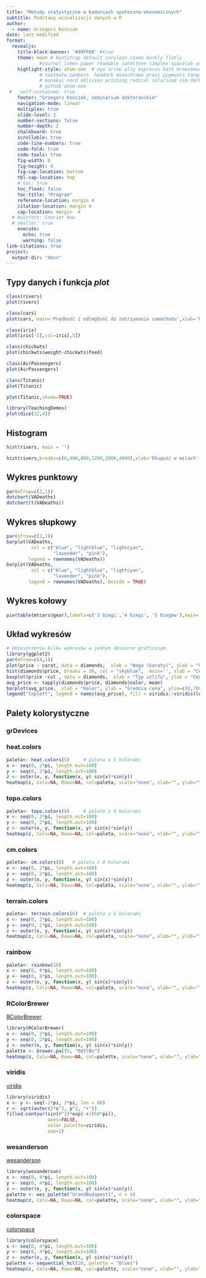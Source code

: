 ```yaml
---
title: "Metody statystyczne w badaniach społeczno-ekonomicznych"
subtitle: Podstawy wizualizacji danych w R
author: 
  - name: Grzegorz Kończak
date: last-modified 
format: 
  revealjs:
    title-block-banner: '#99FF00' #true
    theme: moon # bootstrap default cerulean cosmo darkly flatly 
            #journal lumen paper readable sandstone simplex spacelab united yeti 
    highlight-style: atom-one  # ayu arrow ally espresso kate breezemark default  
            # textmate zenburn  haddock monochrome press pygments tango dracula 
            # monokai nord oblivion printing radical solarized vim-dark gruvbox 
            # github atom-one
 #   self-contained: true
    footer: "Grzegorz Kończak, seminarium doktoranckie"
    navigation-mode: linear
    multiplex: true
    slide-level: 2
    number-sections: false
    number-depth: 2
    chalkboard: true
    scrollable: true
    code-line-numbers: true
    code-fold: true
    code-tools: true
    fig-width: 8
    fig-height: 4
    fig-cap-location: bottom
    tbl-cap-location: top
    # toc: true
    toc_float: false
    toc-title: "Program"
    reference-location: margin #
    citation-location: margin #
    cap-location: margin  #
  # mainfont: Courier New
  # smaller: true
    execute:
      echo: true
      warning: false
link-citations: true
project:
  output-dir: "docs"
---
```


## Typy danych i funkcja *plot* {.scrollable}

```r
class(rivers)
plot(rivers)
```

```r
class(cars)
plot(cars, main='Prędkość i odległość do zatrzymania samochodu',xlab='Prędkość', ylab='Odległość')
```

```r
class(iris)
plot(iris[-5],col=iris[,5])
```

```r
class(chickwts)
plot(chickwts$weight~chickwts$feed)
```

```r
class(AirPassengers)
plot(AirPassengers)
```

```r
class(Titanic)
plot(Titanic)
```

```r
plot(Titanic,shade=TRUE)
```

```r
library(TeachingDemos)
plot(dice(12,4))

```

## Histogram

```r
hist(rivers, main = '')
```

```r
hist(rivers,breaks=c(0,400,800,1200,2000,4000),xlab='Długość w milach',ylab='Gęstość',main='')
```

## Wykres punktowy

```r
par(mfrow=c(2,1))
dotchart(VADeaths)
dotchart(t(VADeaths))

```

## Wykres słupkowy

```r
par(mfrow=c(2,1))
barplot(VADeaths,
         col = c("blue", "lightblue", "lightcyan", 
                 "lavender", "pink"),
        legend = rownames(VADeaths))
barplot(VADeaths,
         col = c("blue", "lightblue", "lightcyan", 
                 "lavender", "pink"),
        legend = rownames(VADeaths), beside = TRUE)

```

## Wykres kołowy

```r
pie(table(mtcars$gear),labels=c('3 biegi','4 biegi', '5 biegów'),main='')
```

## Układ wykresów

```r
# Umieszczenie kilku wykresów w jednym obszarze graficznym.
library(ggplot2)
par(mfrow=c(4,1))
plot(price ~ carat, data = diamonds,  xlab = "Waga (karaty)", ylab = "Cena", col = "darkblue", pch = 20)
hist(diamonds$price, breaks = 30, col = "skyblue",  main='', xlab = "Cena", ylab = "Liczba diamentów")
boxplot(price ~cut , data = diamonds,  xlab = "Typ szlifu", ylab = "Cena", col = c("#FF9999", "#FFCC99", "#FFFF99", "#CCFF99", "#99FF99"))
avg_price <- tapply(diamonds$price, diamonds$color, mean)
barplot(avg_price,  xlab = "Kolor", ylab = "Średnia cena", ylim=c(0,7000),col = viridis::viridis(length(avg_price)))
legend("topleft", legend = names(avg_price), fill = viridis::viridis(length(avg_price)))

```

## Palety kolorystyczne {.smaller}

:::: panel-tabset
### grDevices

::: panel-tabset
### heat.colors

```r
paleta<- heat.colors(5)    	# paleta z 5 kolorami
x <- seq(0, 2*pi, length.out=100)
y <- seq(0, 2*pi, length.out=100)
z <- outer(x, y, function(x, y) sin(x)*sin(y))
heatmap(z, Colv=NA, Rowv=NA, col=paleta, scale="none", xlab="", ylab="", labRow = FALSE, labCol = FALSE)


```

### topo.colors

```r
paleta<- topo.colors(8) 	# paleta z 8 kolorami
x <- seq(0, 2*pi, length.out=100)
y <- seq(0, 2*pi, length.out=100)
z <- outer(x, y, function(x, y) sin(x)*sin(y))
heatmap(z, Colv=NA, Rowv=NA, col=paleta, scale="none", xlab="", ylab="", labRow = FALSE, labCol = FALSE)


```

### cm.colors

```r
paleta<- cm.colors(8) 	# paleta z 8 kolorami
x <- seq(0, 2*pi, length.out=100)
y <- seq(0, 2*pi, length.out=100)
z <- outer(x, y, function(x, y) sin(x)*sin(y))
heatmap(z, Colv=NA, Rowv=NA, col=paleta, scale="none", xlab="", ylab="", labRow = FALSE, labCol = FALSE)


```

### terrain.colors

```r
paleta<- terrain.colors(6) 	# paleta z 6 kolorami
x <- seq(0, 2*pi, length.out=100)
y <- seq(0, 2*pi, length.out=100)
z <- outer(x, y, function(x, y) sin(x)*sin(y))
heatmap(z, Colv=NA, Rowv=NA, col=paleta, scale="none", xlab="", ylab="", labRow = FALSE, labCol = FALSE)


```

### rainbow

```r
paleta<- rainbow(20) 	
x <- seq(0, 8*pi, length.out=100)
y <- seq(0, 8*pi, length.out=100)
z <- outer(x, y, function(x, y) sin(x)*sin(y))
heatmap(z, Colv=NA, Rowv=NA, col=paleta, scale="none", xlab="", ylab="", labRow = FALSE, labCol = FALSE)


```
:::

### RColorBrewer

[RColorBrewer](https://r-graph-gallery.com/38-rcolorbrewers-palettes.html)

```r
library(RColorBrewer)
x <- seq(0, 2*pi, length.out=100)
y <- seq(0, 2*pi, length.out=100)
z <- outer(x, y, function(x, y) sin(x)*sin(y))
palette <- brewer.pal(9, "RdYlBu")
heatmap(z, Colv=NA, Rowv=NA, col=palette, scale="none", xlab="", ylab="", labRow = FALSE, labCol = FALSE)

```

### viridis

[viridis](https://cran.r-project.org/web/packages/viridis/vignettes/intro-to-viridis.html)

```r
library(viridis)
x <- y <- seq(-2*pi, 2*pi, len = 80)
r <- sqrt(outer(2*x^2, y^2, "+"))
filled.contour(sin(r^2)*exp(-r/(68*pi)), 
               axes=FALSE,
               color.palette=viridis,
               asp=1)
```

### wesanderson

[wesanderson](https://cran.r-project.org/web/packages/wesanderson/wesanderson.pdf)

```r
library(wesanderson)
x <- seq(0, 4*pi, length.out=100)
y <- seq(0, 4*pi, length.out=100)
z <- outer(x, y, function(x, y) sin(x)*sin(y))
palette <- wes_palette("GrandBudapest1", n = 4)
heatmap(z, Colv=NA, Rowv=NA, col=palette, scale="none", xlab="", ylab="", labRow = FALSE, labCol = FALSE)
```

### colorspace

[colorspace](https://cran.r-project.org/web/packages/colorspace/vignettes/colorspace.html)

```r
library(colorspace)
x <- seq(0, 4*pi, length.out=100)
y <- seq(0, 4*pi, length.out=100)
z <- outer(x, y, function(x, y) sin(x)*sin(y))
palette <- sequential_hcl(20, palette = "Blues")
heatmap(z, Colv=NA, Rowv=NA, col=palette, scale="none", xlab="", ylab="", labRow = FALSE, labCol = FALSE)
```
::::
